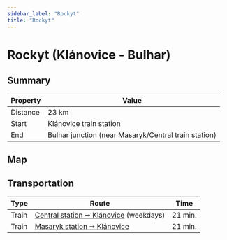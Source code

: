 ```yaml
---
sidebar_label: "Rockyt"
title: "Rockyt"
---
```


# Rockyt (Klánovice - Bulhar)

## Summary

| Property | Value |
| --- | --- |
| Distance | 23 km |
| Start | Klánovice train station |
| End | Bulhar junction (near Masaryk/Central train station) |

## Map

<MapyCzEmbeddedPath id="bohelofeta"></MapyCzEmbeddedPath>

## Transportation

| Type | Route | Time |
| --- | --- | --- |
| Train | [Central station ➞ Klánovice](https://idos.idnes.cz/vlakyautobusymhdvse/spojeni/vysledky/?f=Praha%20hl.n.&fc=100003&t=Praha-Kl%C3%A1novice&tc=100003&direct=true&af=true&trt=150,151,152,153&fcs=3 "See timetable") (weekdays) | 21 min. |
| Train | [Masaryk station ➞ Klánovice](https://idos.idnes.cz/vlakyautobusymhdvse/spojeni/vysledky/?f=Praha%20Masarykovo%20n.&fc=100003&t=Praha-Kl%C3%A1novice&tc=100003&direct=true&af=true&trt=150,151,152,153&fcs=3 "See timetable") | 21 min. |
